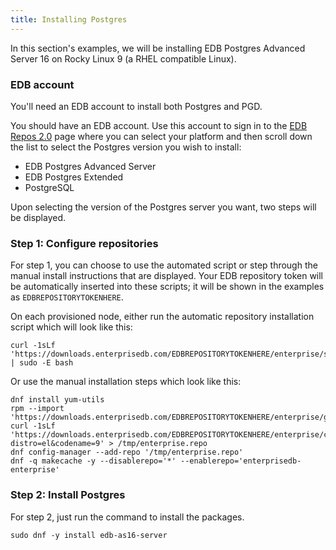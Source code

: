 ```yaml
---
title: Installing Postgres
---
```


In this section's examples, we will be installing EDB Postgres Advanced Server 16 on Rocky Linux 9 (a RHEL compatible Linux).

### EDB account

You'll need an EDB account to install both Postgres and PGD.

You should have an EDB account. Use this account to sign in to the [EDB Repos 2.0](https://www.enterprisedb.com/repos) page where you can select your platform and then scroll down the list to select the Postgres version you wish to install:

* EDB Postgres Advanced Server
* EDB Postgres Extended
* PostgreSQL

Upon selecting the version of the Postgres server you want, two steps will be displayed.


### Step 1: Configure repositories

For step 1, you can choose to use the automated script or step through the manual install instructions that are displayed. Your EDB repository token will be automatically inserted into these scripts; it will be shown in the examples as `EDBREPOSITORYTOKENHERE`.

On each provisioned node, either run the automatic repository installation script which will look like this: 

```
curl -1sLf 'https://downloads.enterprisedb.com/EDBREPOSITORYTOKENHERE/enterprise/setup.rpm.sh' | sudo -E bash
```

Or use the manual installation steps which look like this:

```
dnf install yum-utils 
rpm --import 'https://downloads.enterprisedb.com/EDBREPOSITORYTOKENHERE/enterprise/gpg.E71EB0829F1EF813.key'
curl -1sLf 'https://downloads.enterprisedb.com/EDBREPOSITORYTOKENHERE/enterprise/config.rpm.txt?distro=el&codename=9' > /tmp/enterprise.repo
dnf config-manager --add-repo '/tmp/enterprise.repo'
dnf -q makecache -y --disablerepo='*' --enablerepo='enterprisedb-enterprise'
```

### Step 2: Install Postgres

For step 2, just run the command to install the packages.

```
sudo dnf -y install edb-as16-server
```





